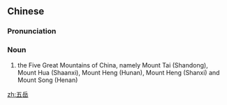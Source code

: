 {{also|五嶽}}
==Chinese==
{{zh-forms|t2=五嶽}}

===Pronunciation===
{{zh-pron
|m=wǔyuè
|cat=n
}}

===Noun===
{{zh-noun}}

# the Five Great Mountains of China, namely Mount Tai (Shandong), Mount Hua (Shaanxi), Mount Heng (Hunan), Mount Heng (Shanxi) and Mount Song (Henan)

[[zh:五岳]]